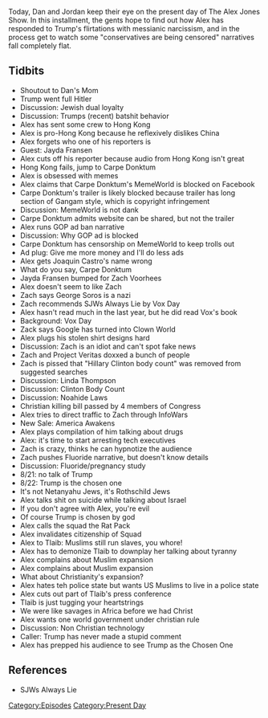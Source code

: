 {{DEFAULTSORT:
    #_EPISODE_0334:August 21-22, 2019
}}{{Episode
    | title             = August 21-22, 2019
    | caption           = [https://knowledgefight.libsyn.com/knowledge-fight-august-21-22-2019 Listen to this episode on Libsyn]
    | episodeNumber     = 334
    | length            = 02:19:39
    | airDate           = August 23, 2019
    | coverageStartDate = August 21, 2019
    | coverageEndDate   = August 22, 2019
    | episodeType       = [[:Category:Present Day|Present Day]]
    | appearance        = [[Dan's Mom]], [[Jayda Fransen]], [[Carpe Donktum]], [[Zack Voorhees]], [[George Soros]], [[Vox Day]], [[Linda Thompson]], [[Wiliam Danamyer]], [[Rashida Tlaib]]
    | previousEpisode   = [[333: August 16, 2019]]
    | nextEpisode       = [[335: March 15-22, 2013]]
}}

{{Stub}}

Today, Dan and Jordan keep their eye on the present day of The Alex Jones Show. In this installment, the gents hope to find out how Alex has responded to Trump's flirtations with messianic narcissism, and in the process get to watch some "conservatives are being censored" narratives fall completely flat.

==Tidbits==

*Shoutout to Dan's Mom
*Trump went full Hitler
*Discussion: Jewish dual loyalty
*Discussion: Trumps (recent) batshit behavior
*Alex has sent some crew to Hong Kong
*Alex is pro-Hong Kong because he reflexively dislikes China
*Alex forgets who one of his reporters is
*Guest: Jayda Fransen
*Alex cuts off his reporter because audio from Hong Kong isn't great
*Hong Kong fails, jump to Carpe Donktum
*Alex is obsessed with memes
*Alex claims that Carpe Donktum's MemeWorld is blocked on Facebook
*Carpe Donktum's trailer is likely blocked because trailer has long section of Gangam style, which is copyright infringement
*Discussion: MemeWorld is not dank
*Carpe Donktum admits website can be shared, but not the trailer
*Alex runs GOP ad ban narrative
*Discussion: Why GOP ad is blocked
*Carpe Donktum has censorship on MemeWorld to keep trolls out
*Ad plug: Give me more money and I'll do less ads
*Alex gets Joaquin Castro's name wrong
*What do you say, Carpe Donktum
*Jayda Fransen bumped for Zach Voorhees
*Alex doesn't seem to like Zach
*Zach says George Soros is a nazi
*Zach recommends SJWs Always Lie by Vox Day
*Alex hasn't read much in the last year, but he did read Vox's book
*Background: Vox Day
*Zack says Google has turned into Clown World
*Alex plugs his stolen shirt designs hard
*Discussion: Zach is an idiot and can't spot fake news
*Zach and Project Veritas doxxed a bunch of people
*Zach is pissed that "Hillary Clinton body count" was removed from suggested searches
*Discussion: Linda Thompson
*Discussion: Clinton Body Count
*Discussion: Noahide Laws
*Christian killing bill passed by 4 members of Congress
*Alex tries to direct traffic to Zach through InfoWars
*New Sale: America Awakens
*Alex plays compilation of him talking about drugs
*Alex: it's time to start arresting tech executives
*Zach is crazy, thinks he can hypnotize the audience
*Zach pushes Fluoride narrative, but doesn't know details
*Discussion: Fluoride/pregnancy study
*8/21: no talk of Trump
*8/22: Trump is the chosen one
*It's not Netanyahu Jews, it's Rothschild Jews
*Alex talks shit on suicide while talking about Israel
*If you don't agree with Alex, you're evil
*Of course Trump is chosen by god
*Alex calls the squad the Rat Pack
*Alex invalidates citizenship of Squad
*Alex to Tlaib: Muslims still run slaves, you whore!
*Alex has to demonize Tlaib to downplay her talking about tyranny
*Alex complains about Muslim expansion
*Alex complains about Muslim expansion
*What about Christianity's expansion?
*Alex hates teh police state but wants US Muslims to live in a police state
*Alex cuts out part of Tlaib's press conference
*Tlaib is just tugging your heartstrings
*We were like savages in Africa before we had Christ
*Alex wants one world government under christian rule
*Discussion: Non Christian technology
*Caller: Trump has never made a stupid comment
*Alex has prepped his audience to see Trump as the Chosen One

==References==

*SJWs Always Lie

[[Category:Episodes]]
[[Category:Present Day]]
